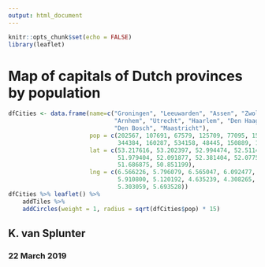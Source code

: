 ```yaml
---
output: html_document
---
```


```r
knitr::opts_chunk$set(echo = FALSE)
library(leaflet)
```



# Map of capitals of Dutch provinces by population

```r
dfCities <- data.frame(name=c("Groningen", "Leeuwarden", "Assen", "Zwolle", "Lelystad",
                              "Arnhem", "Utrecht", "Haarlem", "Den Haag", "Middelburg",
                              "Den Bosch", "Maastricht"),
                       pop = c(202567, 107691, 67579, 125709, 77095, 157660,
                               344384, 160287, 534158, 48445, 150889, 122397),
                       lat = c(53.217616, 53.202397, 52.994474, 52.511446, 52.507763,
                               51.979404, 52.091877, 52.381404, 52.077520, 51.500764,
                               51.686875, 50.851199),
                       lng = c(6.566226, 5.796079, 6.565047, 6.092477, 5.475960,
                               5.910800, 5.120192, 4.635239, 4.308265, 3.615779,
                               5.303059, 5.693528))
dfCities %>% leaflet() %>%
    addTiles %>%
    addCircles(weight = 1, radius = sqrt(dfCities$pop) * 15)
```

## K. van Splunter
### 22 March 2019
